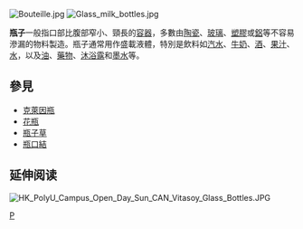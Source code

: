 [[File:Bouteille.jpg|thumb]]
[[File:Glass_milk_bottles.jpg|thumbnail]]

'''瓶子'''一般指口部比腹部窄小、頸長的[[容器|容器]]，多數由[[陶瓷|陶瓷]]、[[玻璃|玻璃]]、[[塑膠|塑膠]]或[[鋁|鋁]]等不容易滲漏的物料製造。瓶子通常用作盛載液體，特別是飲料如[[汽水|汽水]]、[[牛奶|牛奶]]、[[酒|酒]]、[[果汁|果汁]]、[[水|水]]，以及[[油|油]]、[[藥物|藥物]]、[[沐浴露|沐浴露]]和[[墨水|墨水]]等。

== 參見 ==
* [[克萊因瓶|克萊因瓶]]
* [[花瓶|花瓶]]
* [[瓶子草|瓶子草]]
* [[瓶口結|瓶口結]]

== 延伸阅读 ==
{{Wikisource further reading}}

[[File:HK_PolyU_Campus_Open_Day_Sun_CAN_Vitasoy_Glass_Bottles.JPG|left]]
{{commons|Bottle}}

{{包裝}}

[[Category:容器|P]]
{{stub}}